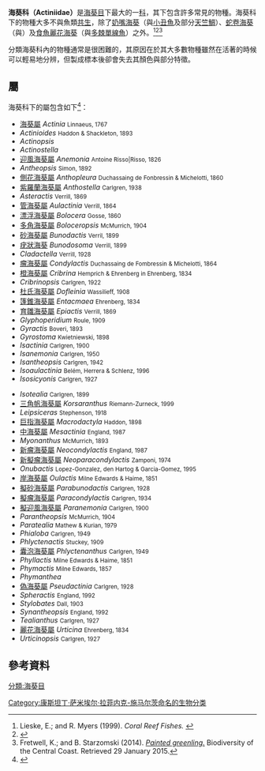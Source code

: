 {{Automatic taxobox
| image = Anemonia sulcata.JPG
| image_caption = [[地中海蛇卷海葵|地中海蛇卷海葵]] ''Anemonia sulcata''
| taxon = Actiniidae
| authority = [[康斯坦丁·薩米埃爾·拉菲內克-施馬爾茨|Rafinesque]], 1815
| subdivision_ranks = [[屬|屬]]
| subdivision = 見文中。
}}

'''海葵科（Actiniidae）'''是[[海葵目|海葵目]]下最大的一[[科|科]]，其下包含許多常見的物種。海葵科下的物種大多不與魚類[[共生|共生]]，除了[[奶嘴海葵|奶嘴海葵]]（與[[小丑魚|小丑魚]]及部分[[天竺鯛科|天竺鯛]]）、[[蛇卷海葵|蛇卷海葵]]（與{{le|海葵虎蝦|Gobius incognitus}}）及[[食魚麗花海葵|食魚麗花海葵]]（與[[多棘單線魚|多棘單線魚]]）之外。<ref>Lieske, E.; and R. Myers (1999). ''Coral Reef Fishes.'' {{ISBN|0-691-00481-1}}</ref><ref>{{cite web | author=Patzner, R.A. | url=http://www.patzner.sbg.ac.at/Gobiidae/Gob_inc.html | title=Gobius incognitus | date=5 July 2017 | accessdate=10 January 2018 | archive-date=2020-08-07 | archive-url=https://web.archive.org/web/20200807011614/http://www.patzner.sbg.ac.at/Gobiidae/Gob_inc.html | dead-url=no }}</ref><ref>Fretwell, K.; and B. Starzomski (2014). ''[http://www.centralcoastbiodiversity.org/painted-greenling-bull-oxylebius-pictus.html Painted greenling.] {{Wayback|url=http://www.centralcoastbiodiversity.org/painted-greenling-bull-oxylebius-pictus.html |date=20181115234235 }}'' Biodiversity of the Central Coast. Retrieved 29 January 2015.</ref>

分類海葵科內的物種通常是很困難的，其原因在於其大多數物種雖然在活著的時候可以輕易地分辨，但製成標本後卻會失去其顏色與部分特徵。

==屬==
海葵科下的屬包含如下<ref>{{Cite web|url=http://marinespecies.org/aphia.php?p=taxdetails&id=100653|title=WoRMS - World Register of Marine Species - Actiniidae Rafinesque, 1815|website=marinespecies.org|language=en|access-date=2018-04-04|archive-date=2021-02-22|archive-url=https://web.archive.org/web/20210222151222/http://www.marinespecies.org/aphia.php?p=taxdetails&id=100653|dead-url=no}}</ref>：
{{col-begin|width=auto}}
{{col-break}}
* [[海葵屬|海葵屬]] ''Actinia'' <small>Linnaeus, 1767</small>
* ''Actinioides'' <small>Haddon & Shackleton, 1893</small>
* ''Actinopsis''
* ''Actinostella''
* [[迎風海葵屬|迎風海葵屬]] ''Anemonia'' <small>Antoine Risso|Risso, 1826</small>
* ''Antheopsis'' <small>Simon, 1892</small>
* [[側花海葵屬|側花海葵屬]] ''Anthopleura'' <small>Duchassaing de Fonbressin & Michelotti, 1860</small>
* [[紫羅蘭海葵屬|紫羅蘭海葵屬]] ''Anthostella'' <small>Carlgren, 1938</small>
* ''Asteractis'' <small>Verrill, 1869</small>
* [[管海葵屬|管海葵屬]] ''Aulactinia'' <small>Verrill, 1864</small>
* [[漂浮海葵屬|漂浮海葵屬]] ''Bolocera'' <small>Gosse, 1860</small>
* [[多角海葵屬|多角海葵屬]] ''Boloceropsis'' <small>McMurrich, 1904</small>
* [[砂海葵屬|砂海葵屬]] ''Bunodactis'' <small>Verril, 1899</small>
* [[疣狀海葵|疣狀海葵]] ''Bunodosoma'' <small>Verrill, 1899</small>
* ''Cladactella'' <small>Verrill, 1928</small>
* [[瘤海葵屬|瘤海葵屬]] ''Condylactis'' <small>Duchassaing de Fombressin & Michelotti, 1864</small>
* [[橙海葵屬|橙海葵屬]] ''Cribrina'' <small>Hemprich & Ehrenberg in Ehrenberg, 1834</small>
* ''Cribrinopsis'' <small>Carlgren, 1922</small>
* [[杜氏海葵屬|杜氏海葵屬]] ''Dofleinia'' <small>Wassilieff, 1908</small>
* [[篷錐海葵屬|篷錐海葵屬]] ''Entacmaea'' <small>Ehrenberg, 1834</small>
* [[育雛海葵屬|育雛海葵屬]] ''Epiactis'' <small>Verrill, 1869</small>
* ''Glyphoperidium'' <small>Roule, 1909</small>
* ''Gyractis'' <small>Boveri, 1893</small>
* ''Gyrostoma'' <small>Kwietniewski, 1898</small>
* ''Isactinia'' <small>Carlgren, 1900</small>
* ''Isanemonia'' <small>Carlgren, 1950</small>
* ''Isantheopsis'' <small>Carlgren, 1942</small>
* ''Isoaulactinia'' <small>Belém, Herrera & Schlenz, 1996</small>
* ''Isosicyonis'' <small>Carlgren, 1927</small>
{{col-break}}
* ''Isotealia'' <small>Carlgren, 1899</small>
* [[三角帆海葵屬|三角帆海葵屬]] ''Korsaranthus'' <small>Riemann-Zurneck, 1999</small>
* ''Leipsiceras'' <small>Stephenson, 1918</small>
* [[巨指海葵屬|巨指海葵屬]] ''Macrodactyla'' <small>Haddon, 1898</small>
* [[中海葵屬|中海葵屬]] ''Mesactinia'' <small>England, 1987</small>
* ''Myonanthus'' <small>McMurrich, 1893</small>
* [[新瘤海葵屬|新瘤海葵屬]] ''Neocondylactis'' <small>England, 1987</small>
* [[新擬瘤海葵屬|新擬瘤海葵屬]] ''Neoparacondylactis'' <small>Zamponi, 1974</small>
* ''Onubactis'' <small>Lopez-Gonzalez, den Hartog & Garcia-Gomez, 1995</small>
* [[岸海葵屬|岸海葵屬]] ''Oulactis'' <small>Milne Edwards & Haime, 1851</small>
* [[擬砂海葵屬|擬砂海葵屬]] ''Parabunodactis'' <small>Carlgren, 1928</small>
* [[擬瘤海葵屬|擬瘤海葵屬]] ''Paracondylactis'' <small>Carlgren, 1934</small>
* [[擬迎風海葵屬|擬迎風海葵屬]] ''Paranemonia'' <small>Carlgren, 1900</small>
* ''Parantheopsis'' <small>McMurrich, 1904</small>
* ''Paratealia'' <small>Mathew & Kurian, 1979</small>
* ''Phialoba'' <small>Carlgren, 1949</small>
* ''Phlyctenactis'' <small>Stuckey, 1909</small>
* [[囊泡海葵屬|囊泡海葵屬]] ''Phlyctenanthus'' <small>Carlgren, 1949</small>
* ''Phyllactis'' <small>Milne Edwards & Haime, 1851</small>
* ''Phymactis'' <small>Milne Edwards, 1857</small>
* ''Phymanthea''
* [[偽海葵屬|偽海葵屬]] ''Pseudactinia'' <small>Carlgren, 1928</small>
* ''Spheractis'' <small>England, 1992</small>
* ''Stylobates'' <small>Dall, 1903</small>
* ''Synantheopsis'' <small>England, 1992</small>
* ''Tealianthus'' <small>Carlgren, 1927</small>
* [[麗花海葵屬|麗花海葵屬]] ''Urticina'' <small>Ehrenberg, 1834</small>
* ''Urticinopsis'' <small>Carlgren, 1927</small>
{{col-end}}

==參考資料==
{{Reflist|colwidth=30em}}

{{Commons category|Actiniidae}}

{{Taxonbar|from=Q134579}}

[[分類:海葵目|分類:海葵目]]
[[Category:康斯坦丁·萨米埃尔·拉菲内克-施马尔茨命名的生物分类|Category:康斯坦丁·萨米埃尔·拉菲内克-施马尔茨命名的生物分类]]